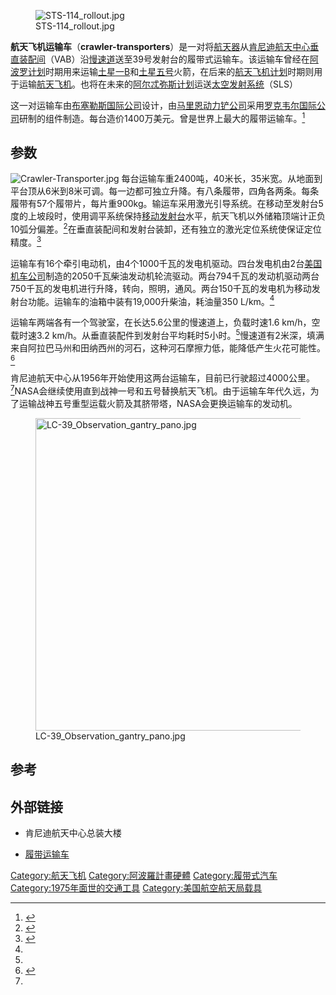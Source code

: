 [[Image:STS-114_rollout.jpg|thumb]]

'''航天飞机运输车'''（'''crawler-transporters'''）是一对将[[航天器|航天器]]从[[肯尼迪航天中心|肯尼迪航天中心]][[垂直装配间|垂直装配间]]（VAB）沿[[慢速道|慢速道]]送至39号发射台的履带式运输车。该运输车曾经在[[阿波罗计划|阿波罗计划]]时期用来运输[[土星一B|土星一B]]和[[土星五号|土星五号]]火箭，在后来的[[美國太空梭計劃|航天飞机计划]]时期则用于运输[[航天飞机|航天飞机]]。也将在未来的[[阿耳忒弥斯计划|阿尔忒弥斯计划]]运送[[太空發射系統|太空发射系统]]（SLS）

这一对运输车由[[布塞勒斯国际公司|布塞勒斯国际公司]]设计，由[[马里恩动力铲公司|马里恩动力铲公司]]采用[[罗克韦尔国际公司|罗克韦尔国际公司]]研制的组件制造。每台造价1400万美元。曾是世界上最大的履带运输车。<ref name="NASAsci">{{cite web| title =Crawler-Transporter System| work =[[Kennedy_Space_Center|KSC]] Facilities| publisher =[[NASA|NASA]]| date =2003-04-21| url =http://science.ksc.nasa.gov/facilities/crawler.html| accessdate =2007-06-18| archive-url =https://web.archive.org/web/20100527184541/http://science.ksc.nasa.gov/facilities/crawler.html| archive-date =2010-05-27| dead-url =yes}}</ref>

==参数==
[[Image:Crawler-Transporter.jpg|thumb]]
每台运输车重2400吨，40米长，35米宽。从地面到平台顶从6米到8米可调。每一边都可独立升降。有八条履带，四角各两条。每条履带有57个履带片，每片重900kg。输运车采用激光引导系统。在移动至发射台5度的上坡段时，使用调平系统保持[[移动发射台|移动发射台]]水平，航天飞机以外储箱顶端计正负10弧分偏差。<ref>{{cite web| title =Photo KSC-05PD-1322| work =[[Kennedy_Space_Center|Kennedy Space Center]] Media Gallery| publisher =[[NASA|NASA]]| date =2005-06-15| url =http://mediaarchive.ksc.nasa.gov/detail.cfm?mediaid=26125| accessdate =2007-06-18| deadurl =yes| archiveurl =https://web.archive.org/web/20080109035956/http://mediaarchive.ksc.nasa.gov/detail.cfm?mediaid=26125| archivedate =2008-01-09}}</ref>在垂直装配间和发射台装卸，还有独立的激光定位系统使保证定位精度。<ref name="KSCpao">{{cite web| title =KSC Transporters| work =[[Kennedy_Space_Center|KSC]] Facts Online| publisher =[[NASA|NASA]]| date =2002-08-28| url =http://www-pao.ksc.nasa.gov/nasafact/count3teaf.htm| accessdate =2007-06-18| deadurl =yes| archiveurl =https://web.archive.org/web/20080109045657/http://www-pao.ksc.nasa.gov/nasafact/count3teaf.htm| archivedate =2008-01-09}}</ref>

运输车有16个牵引电动机，由4个1000千瓦的发电机驱动。四台发电机由2台[[美国机车公司|美国机车公司]]制造的2050千瓦柴油发动机轮流驱动。两台794千瓦的发动机驱动两台750千瓦的发电机进行升降，转向，照明，通风。两台150千瓦的发电机为移动发射台功能。运输车的油箱中装有19,000升柴油，耗油量350 L/km。<ref name ="NASAsci" />

运输车两端各有一个驾驶室，在长达5.6公里的慢速道上，负载时速1.6 km/h，空载时速3.2 km/h。从垂直装配件到发射台平均耗时5小时。<ref name="NASAsci" />慢速道有2米深，填满来自阿拉巴马州和田纳西州的河石，这种河石摩擦力低，能降低产生火花可能性。<ref>{{cite web|url=http://www.space.com/news/spaceshuttles/shuttle_safehaven_000812.html|title=After two years of planning and construction - a new $4 million|last=Halvorson|first=Todd|date=13 August 2000|publisher=Space.com|accessdate=2009-05-20|deadurl=yes|archiveurl=https://web.archive.org/web/20000815073526/http://www.space.com/news/spaceshuttles/shuttle_safehaven_000812.html|archivedate=2000年8月15日}}</ref> 

肯尼迪航天中心从1956年开始使用这两台运输车，目前已行驶超过4000公里。<ref name="NASAsci" />NASA会继续使用直到战神一号和五号替换航天飞机。由于运输车年代久远，为了运输战神五号重型运载火箭及其脐带塔，NASA会更换运输车的发动机。

[[Image:LC-39_Observation_gantry_pano.jpg|500px]]

==参考==
{{reflist}}

==外部链接==
{{Commonscat|Crawler-transporters|航天飞机运输车}}
*{{coord|28.586620|-80.649945|region:US-FL_type:landmark_source:Wikimapia_scale:5000}} 肯尼迪航天中心总装大楼
*[https://web.archive.org/web/20090517092416/http://apollomaniacs.web.infoseek.co.jp/apollo/crawlere.htm 履带运输车]

{{Space Shuttle}}

[[Category:航天飞机|Category:航天飞机]]
[[Category:阿波羅計畫硬體|Category:阿波羅計畫硬體]]
[[Category:履带式汽车|Category:履带式汽车]]
[[Category:1975年面世的交通工具|Category:1975年面世的交通工具]]
[[Category:美国航空航天局载具|Category:美国航空航天局载具]]